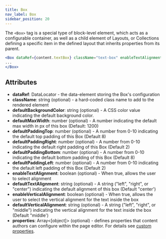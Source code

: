 ```yaml
---
title: Box
nav_label: Box
sidebar_position: 20
---
```


The `<Box>` tag is a special type of block-level element, which acts as a configurable container, as well as a child element of Layouts, or Collections defining a specific item in the defined layout that inherits properties from its parent.

```jsx
<Box dataRef={content.textBox} className="text-box" enableTextAlignment={true}>
...
</Box>
```

## Attributes

* **dataRef**: DataLocator - the data-element storing the Box's configuration
* **className**: string (optional) - a hard-coded class name to add to the rendered element
* **defaultBackgroundColor**: string (optional) - A CSS color value indicating the default background color.
* **defaultMaxWidth**: number (optional) - A number indicating the default max width in px of this box (Default: 1200)
* **defaultPaddingTop**: number (optional) - A number from 0-10 indicating the default top padding of this Box (Default 8)
* **defaultPaddingRight**: number (optional) - A number from 0-10 indicating the default right padding of this Box (Default 2)
* **defaultPaddingBottom**: number (optional) - A number from 0-10 indicating the default bottom padding of this Box (Default 8)
* **defaultPaddingLeft**: number (optional) - A number from 0-10 indicating the default left padding of this Box (Default 2)
* **enableTextAlignment**: boolean (optional) - When true, allows the user to select alignment
* **defaultTextAlignment**: string (optional) - A string ("left", "right", or "center") indicating the default alignment of this box (Default "center')
* **enableVerticalAlignment**: boolean (optional) - When true, allows the user to select the vertical alignment for the text inside the box
* **defaultVerticalAlignment**: string (optional) - A string ("left", "right", or "middle") indicating the vertical alignment for the text inside the box (Default "middle')
* **properties**: Array<\[object]> (optional) - defines properties that content authors can configure within the page editor. For details see [custom properties](/docs/studio/developers/features/properties).
